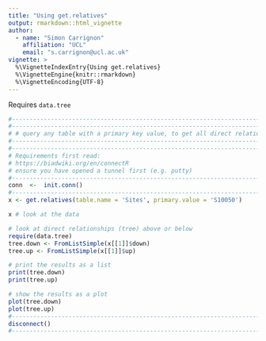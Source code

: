 ```yaml
--- 
title: "Using get.relatives"
output: rmarkdown::html_vignette
author: 
  - name: "Simon Carrignon"
    affiliation: "UCL"
    email: "s.carrignon@ucl.ac.uk"
vignette: >
  %\VignetteIndexEntry{Using get.relatives}
  %\VignetteEngine{knitr::rmarkdown}
  %\VignetteEncoding{UTF-8}
---
```



Requires `data.tree`


```r
#--------------------------------------------------------------------------------------
#--------------------------------------------------------------------------------------
# # query any table with a primary key value, to get all direct relationships 
#--------------------------------------------------------------------------------------
#--------------------------------------------------------------------------------------
# Requirements first read:
# https://biadwiki.org/en/connectR
# ensure you have opened a tunnel first (e.g. putty)
#--------------------------------------------------------------------------------------
conn  <-  init.conn()
#--------------------------------------------------------------------------------------
x <- get.relatives(table.name = 'Sites', primary.value = 'S10050') 

x # look at the data

# look at direct relationships (tree) above or below
require(data.tree)
tree.down <- FromListSimple(x[[1]]$down)
tree.up <- FromListSimple(x[[1]]$up)

# print the results as a list
print(tree.down)
print(tree.up)

# show the results as a plot
plot(tree.down)
plot(tree.up)
#--------------------------------------------------------------------------------------
disconnect()
#--------------------------------------------------------------------------------------

```
